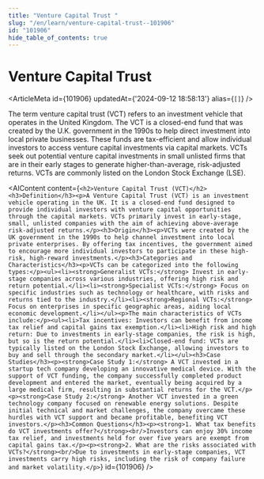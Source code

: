 ```yaml
---
title: "Venture Capital Trust "
slug: "/en/learn/venture-capital-trust--101906"
id: "101906"
hide_table_of_contents: true
---
```



# Venture Capital Trust 

<ArticleMeta id={101906} updatedAt={'2024-09-12 18:58:13'} alias={`[]`} />
<div className='border-solid border-b border-t-0 my-4 border-[var(--ifm-color-gray-300)]' />

The term venture capital trust (VCT) refers to an investment vehicle that operates in the United Kingdom. The VCT is a closed-end fund that was created by the U.K. government in the 1990s to help direct investment into local private businesses. These funds are tax-efficient and allow individual investors to access venture capital investments via capital markets. VCTs seek out potential venture capital investments in small unlisted firms that are in their early stages to generate higher-than-average, risk-adjusted returns. VCTs are commonly listed on the London Stock Exchange (LSE).

<AIContent content={`<h2>Venture Capital Trust (VCT)</h2><h3>Definition</h3><p>A Venture Capital Trust (VCT) is an investment vehicle operating in the UK. It is a closed-end fund designed to provide individual investors with venture capital opportunities through the capital markets. VCTs primarily invest in early-stage, small, unlisted companies with the aim of achieving above-average risk-adjusted returns.</p><h3>Origin</h3><p>VCTs were created by the UK government in the 1990s to help channel investment into local private enterprises. By offering tax incentives, the government aimed to encourage more individual investors to participate in these high-risk, high-reward investments.</p><h3>Categories and Characteristics</h3><p>VCTs can be categorized into the following types:</p><ul><li><strong>Generalist VCTs:</strong> Invest in early-stage companies across various industries, offering high risk and return potential.</li><li><strong>Specialist VCTs:</strong> Focus on specific industries such as technology or healthcare, with risks and returns tied to the industry.</li><li><strong>Regional VCTs:</strong> Focus on enterprises in specific geographic areas, aiding local economic development.</li></ul><p>The main characteristics of VCTs include:</p><ul><li>Tax incentives: Investors can benefit from income tax relief and capital gains tax exemption.</li><li>High risk and high return: Due to investments in early-stage companies, the risk is high, but so is the return potential.</li><li>Closed-end fund: VCTs are typically listed on the London Stock Exchange, allowing investors to buy and sell through the secondary market.</li></ul><h3>Case Studies</h3><p><strong>Case Study 1:</strong> A VCT invested in a startup tech company developing an innovative medical device. With the support of VCT funding, the company successfully completed product development and entered the market, eventually being acquired by a large medical firm, resulting in substantial returns for the VCT.</p><p><strong>Case Study 2:</strong> Another VCT invested in a green technology company focused on renewable energy solutions. Despite initial technical and market challenges, the company overcame these hurdles with VCT support and became profitable, benefiting VCT investors.</p><h3>Common Questions</h3><p><strong>1. What tax benefits do VCT investments offer?</strong><br/>Investors can enjoy 30% income tax relief, and investments held for over five years are exempt from capital gains tax.</p><p><strong>2. What are the risks associated with VCTs?</strong><br/>Due to investments in early-stage companies, VCT investments carry high risks, including the risk of company failure and market volatility.</p>`} id={101906} />
